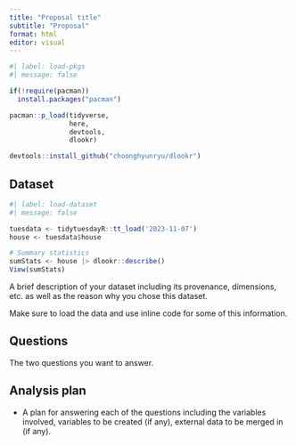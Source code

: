 ```yaml
---
title: "Proposal title"
subtitle: "Proposal"
format: html
editor: visual
---
```


```r
#| label: load-pkgs
#| message: false

if(!require(pacman))
  install.packages("pacman")

pacman::p_load(tidyverse,
               here,
               devtools,
               dlookr)

devtools::install_github("choonghyunryu/dlookr")
```

## Dataset

```r
#| label: load-dataset
#| message: false

tuesdata <- tidytuesdayR::tt_load('2023-11-07')
house <- tuesdata$house

# Summary statistics
sumStats <- house |> dlookr::describe()
View(sumStats)

```

A brief description of your dataset including its provenance, dimensions, etc. as well as the reason why you chose this dataset.

Make sure to load the data and use inline code for some of this information.

## Questions

The two questions you want to answer.

## Analysis plan

-   A plan for answering each of the questions including the variables involved, variables to be created (if any), external data to be merged in (if any).
